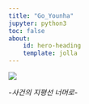 ```yaml
---
title: "Go_Younha"
jupyter: python3
toc: false
about:
    id: hero-heading
    template: jolla
---
```



![](./img/youn.jpg)

_-사건의 지평선 너머로-_
